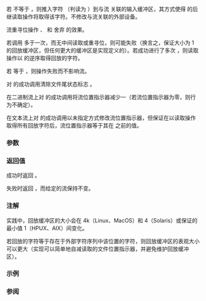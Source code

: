 {{cpp/title|ungetc}}
{{cpp/io/c/navbar}}
{{ddcl|header=cstdio|
int ungetc( int ch, std::FILE *stream );
}}

若 {{tt|ch}} 不等于 {{lc|EOF}}，则推入字符 {{tt|ch}}（判读为 {{c|unsigned char}}）到与流 {{tt|stream}} 关联的输入缓冲区，其方式使得 {{tt|stream}} 的后继读取操作将取得该字符。不修改与流关联的外部设备。

流重寻位操作 {{lc|std::fseek}}、{{lc|std::fsetpos}} 和 {{lc|std::rewind}} 舍弃 {{tt|ungetc}} 的效果。

若调用 {{tt|ungetc}} 多于一次，而无中间读取或重寻位，则可能失败（换言之，保证大小为 1 的回放缓冲区，但任何更大的缓冲区是实现定义的）。若成功进行了多次 {{tt|ungetc}}，则读取操作以 {{tt|ungetc}} 的逆序取得回放的字符。

若 {{tt|ch}} 等于 {{lc|EOF}}，则操作失败而不影响流。

对 {{tt|ungetc}} 的成功调用清除文件尾状态标志 {{lc|std::feof}}。

在二进制流上对 {{tt|ungetc}} 的成功调用将流位置指示器减少一（若流位置指示器为零，则行为不确定）。

在文本流上对 {{tt|ungetc}} 的成功调用以未指定方式修改流位置指示器，但保证在以读取操作取得所有回放字符后，流位置指示器等于其在 {{tt|ungetc}} 之前的值。

===参数===
{{par begin}}
{{par | ch |要推入输入流缓冲区的字符}}
{{par | stream |要回放字符的文件流}}
{{par end}}

===返回值===
成功时返回 {{tt|ch}}。

失败时返回 {{lc|EOF}}，而给定的流保持不变。

===注解===
实践中，回放缓冲区的大小会在 4k（Linux、MacOS）和 4（Solaris）或保证的最小值 1（HPUX、AIX）间变化。

若回放的字符等于存在于外部字符序列中该位置的字符，则回放缓冲区的表观大小可以更大（实现可以简单地自减读取的文件位置指示器，并避免维护回放缓冲区）。

===示例===
{{example|演示 {{tt|std::ungetc}} 在其原本目的中的用法：实现 {{lc|std::scanf}}
|code=
void demo_scanf(const char* fmt, std::FILE* s)
{
    while (*fmt != '\0') {
        if (*fmt == '%') {
            switch (*++fmt) {
                case 'u': {
                    int c{};
                    while (std::isspace(c=std::getc(s))) {}
                    unsigned int num{};
                    while (std::isdigit(c)) {
                        num = num*10 + c-'0';
                        c = std::getc(s);
                    }
                    std::printf("%%u scanned %u\n", num);
                    std::ungetc(c, s);
                    break;
                }
                case 'c': {
                    int c = std::getc(s);
                    std::printf("%%c scanned '%c'\n", c);
                    break;
                }
            }
        } else {
            ++fmt;
        }
    }
}

int main()
{
    if (std::FILE* f = std::fopen("input.txt", "w+")) {
        std::fputs("123x", f);
        std::rewind(f);
        demo_scanf("%u%c", f);
        std::fclose(f);
    }
}
|output=
%u scanned 123
%c scanned 'x'
}}

===参阅===
{{dsc begin}}
{{dsc inc|cpp/io/c/dsc fgetc}}
{{dsc see c|c/io/ungetc}}
{{dsc end}}

{{langlinks|de|en|es|fr|it|ja|pt|ru}}